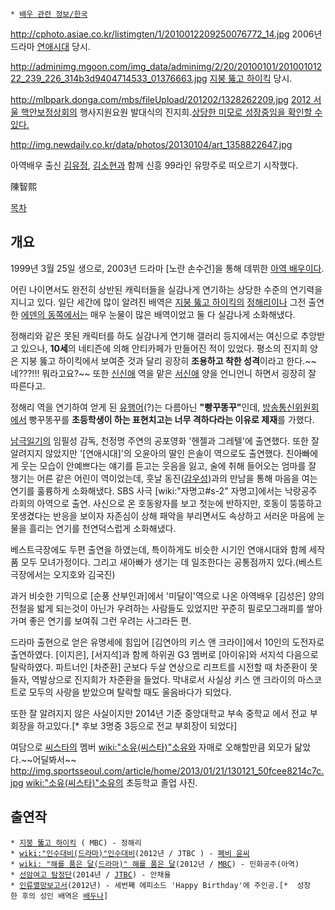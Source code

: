  * [[배우 관련 정보/한국]]

http://cphoto.asiae.co.kr/listimgten/1/2010012209250076772_14.jpg
2006년 드라마 [[연애시대]] 당시.

http://adminimg.mgoon.com/img_data/adminimg/2/20/20100101/20100101222_239_226_314b3d9404714533_01376663.jpg
[[지붕 뚫고 하이킥]] 당시.

http://mlbpark.donga.com/mbs/fileUpload/201202/1328262209.jpg
[[2012 서울 핵안보정상회의]] 행사지원요원 발대식의 진지희.[http://www.nemopan.com/panfreetalk/5784926/page/37 상당한 미모로 성장중임을 확인할 수 있다.] 


http://img.newdaily.co.kr/data/photos/20130104/art_1358822647.jpg

아역배우 출신 [[김유정]], [[김소현]]과 함께 신흥 99라인 유망주로 떠오르기 시작했다.

陳智熙

[[목차]]
== 개요 ==
1999년 3월 25일 생으로, 2003년 드라마 [노란 손수건]을 통해 데뷔한 [[아역 배우]]이다.

어린 나이면서도 완전히 상반된 캐릭터들을 실감나게 연기하는 상당한 수준의 연기력을 지니고 있다. 일단 세간에 많이 알려진 배역은 [[지붕 뚫고 하이킥]]의 [[정해리]]이나 그전 출연한 [[에덴의 동쪽]]에서는 매우 눈물이 많은 배역이었고 둘 다 실감나게 소화해냈다.

정해리와 같은 못된 캐릭터를 하도 실감나게 연기해 갤러리 등지에서는 여신으로 추앙받고 있으나, '''10세'''의 네티즌에 의해 안티카페가 만들어진 적이 있었다. 평소의 진지희 양은 지붕 뚫고 하이킥에서 보여준 것과 달리 굉장히 '''조용하고 착한 성격'''이라고 한다.~~네???!!! 뭐라고요?~~ 또한 [[신신애]] 역을 맡은 [[서신애]] 양을 언니언니 하면서 굉장히 잘 따른다고.

정해리 역을 연기하여 얻게 된 [[유행어]](?)는 다름아닌 '''"빵꾸똥꾸"'''인데, [[방송통신위원회]]에서 빵꾸똥꾸를 '''초등학생이 하는 표현치고는 너무 격하다라는 이유로 제재'''를 가했다.

[[남극일기]]의 임필성 감독, 천정명 주연의 공포영화 '헨젤과 그레텔'에 출연했다. 또한 잘 알려지지 않았지만 '[연애시대]'의 오윤아의 딸인 은솔이 역으로도 출연했다. 친아빠에게 웃는 모습이 안예쁘다는 얘기를 듣고는 웃음을 잃고, 술에 취해 들어오는 엄마를 잘 챙기는 어른 같은 어린이 역이었는데, 훗날 동진([[감우성]])과의 만남을 통해 마음을 여는 연기를 훌륭하게 소화해냈다. SBS 사극 [wiki:"자명고#s-2" 자명고]에서는 낙랑공주 라희의 아역으로 출연. 사신으로 온 호동왕자를 보고 첫눈에 반하지만, 호동이 뚱뚱하고 못생겼다는 반응을 보이자 자존심이 상해 패악을 부리면서도 속상하고 서러운 마음에 눈물을 흘리는 연기를 천연덕스럽게 소화해냈다.

베스트극장에도 두편 출연을 하였는데, 특이하게도 비슷한 시기인 연애시대와 함께 세작품 모두 모녀가정이다. 그리고 새아빠가 생기는 데 일조한다는 공통점까지 있다.(베스트 극장에서는 오지호와 김국진)

과거 비슷한 기믹으로 [순풍 산부인과]에서 '미달이'역으로 나온 아역배우 [김성은] 양의 전철을 밟게 되는것이 아닌가 우려하는 사람들도 있었지만 꾸준히 필로모그래피를 쌓아가며 좋은 연기를 보여줘 그런 우려는 사그라든 편.

드라마 출현으로 얻은 유명세에 힘입어 [김연아의 키스 앤 크라이]에서 10인의 도전자로 출연하였다. [이지은], [서지석]과 함께 하위권 G3 멤버로 [아이유]와 서지석 다음으로 탈락하였다. 파트너인 [차준환] 군보다 두살 연상으로 리프트를 시전할 때 차준환이 못 들자, 역발상으로 진지희가 차준환을 들었다. 막내로서 사실상 키스 앤 크라이의 마스코트로 모두의 사랑을 받았으며 탈락할 때도 울음바다가 되었다.


또한 잘 알려지지 않은 사실이지만 2014년 기준 중앙대학교 부속 중학교 에서 전교 부회장을 하고있다.[* 후보 3명중 3등으로 전교 부회장이 되었다]

여담으로 [[씨스타]]의 멤버 [[wiki:"소유(씨스타)"소유]]와 자매로 오해할만큼 외모가 닮았다.~~어딜봐서~~
http://img.sportsseoul.com/article/home/2013/01/21/130121_50fcee8214c7c.jpg
[[wiki:"소유(씨스타)"소유]]의 초등학교 졸업 사진. 




== 출연작 ==
 * [[지붕 뚫고 하이킥]] ( MBC) - 정해리
 * [[wiki:"인수대비(드라마)"인수대비]](2012년 / JTBC ) - [[폐비 윤씨]]
 * [[wiki: "해를 품은 달(드라마)" 해를 품은 달]](2012년 / [[MBC]]) - 민화공주(아역)
 * [[선암여고 탐정단]](2014년 / [[JTBC]]) - 안채율
 * [[인류멸망보고서]](2012년) - 세번째 에피소드 'Happy Birthday'에 주인공.[*  성장한 후의 성인 배역은 [[배두나]]]
